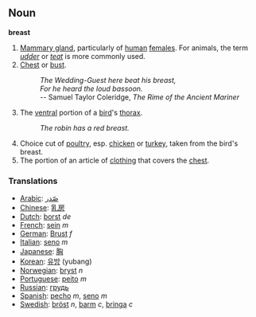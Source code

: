 == Noun ==

'''breast'''

# [[Mammary gland]], particularly of [[human]] [[female]]s.  For animals, the term ''[[udder]]'' or ''[[teat]]'' is more commonly used.
# [[Chest]] or [[bust]].
#: ''The Wedding-Guest here beat his breast,''
#: ''For he heard the loud bassoon.''
#: -- Samuel Taylor Coleridge, ''The Rime of the Ancient Mariner''
#The [[ventral]] portion of a [[bird]]'s [[thorax]].
#: ''The robin has a red breast.''
# Choice cut of [[poultry]], esp. [[chicken]] or [[turkey]], taken from the bird's breast.
# The portion of an article of [[clothing]] that covers the [[chest]].

=== Translations ===
*[[Arabic]]: [[صّدر]]
*[[Chinese]]: [[乳房]]
*[[Dutch]]: [[borst]] ''de''
*[[French]]: [[sein]] ''m''
*[[German]]: [[Brust]] ''f''
*[[Italian]]: [[seno]] ''m''
*[[Japanese]]: [[胸]] 
*[[Korean]]: [[유방]] (yubang)
*[[Norwegian]]: [[bryst]] ''n''
*[[Portuguese]]: [[peito]] ''m''
*[[Russian]]: [[грудь]]
*[[Spanish]]: [[pecho]] ''m'', [[seno]] ''m''
*[[Swedish]]: [[bröst]] ''n'', [[barm]] ''c'', [[bringa]] ''c''